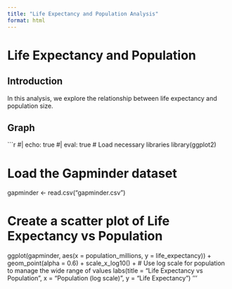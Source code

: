 ```yaml
---
title: "Life Expectancy and Population Analysis"
format: html
---
```


# Life Expectancy and Population

## Introduction

In this analysis, we explore the relationship between life expectancy and population size.

## Graph

```r
#| echo: true
#| eval: true
# Load necessary libraries
library(ggplot2)

# Load the Gapminder dataset
gapminder <- read.csv("gapminder.csv")

# Create a scatter plot of Life Expectancy vs Population
ggplot(gapminder, aes(x = population_millions, y = life_expectancy)) +
  geom_point(alpha = 0.6) +
  scale_x_log10() +  # Use log scale for population to manage the wide range of values
  labs(title = "Life Expectancy vs Population",
       x = "Population (log scale)",
       y = "Life Expectancy")
'''